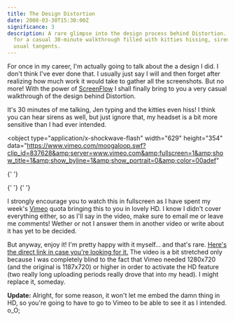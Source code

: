 ```yaml
---
title: The Design Distortion
date: 2008-03-30T15:30:00Z
significance: 3
description: A rare glimpse into the design process behind Distortion. Join me
  for a casual 30-minute walkthrough filled with kitties hissing, sirens and my
  usual tangents.
---
```


For once in my career, I'm actually going to talk about the a design I did. I don't think I've ever done that. I usually just say I will and then forget after realizing how much work it would take to gather all the screenshots. But no more! With the power of [ScreenFlow][1] I shall finally bring to you a very casual walkthrough of the design behind Distortion.

It's 30 minutes of me talking, Jen typing and the kitties even hiss! I think you can hear sirens as well, but just ignore that, my headset is a bit more sensitive than I had ever intended.

<object
  type="application/x-shockwave-flash"
  width="629"
  height="354"
  data="https://www.vimeo.com/moogaloop.swf?clip_id=837628&amp;server=www.vimeo.com&amp;fullscreen=1&amp;show_title=1&amp;show_byline=1&amp;show_portrait=0&amp;color=00adef"
>
  {' '}
  <param name="quality" value="best" /> <param name="allowfullscreen" value="true" />{' '}
  <param name="scale" value="showAll" />{' '}
  <param
    name="movie"
    value="https://www.vimeo.com/moogaloop.swf?clip_id=837628&amp;server=www.vimeo.com&amp;fullscreen=1&amp;show_title=1&amp;show_byline=1&amp;show_portrait=0&amp;color=00adef"
  />
</object>

I strongly encourage you to watch this in fullscreen as I have spent my week's [Vimeo][2] quota bringing this to you in lovely HD. I know I didn't cover everything either, so as I'll say in the video, make sure to email me or leave me comments! Wether or not I answer them in another video or write about it has yet to be decided.

But anyway, enjoy it! I'm pretty happy with it myself... and that's rare. [Here's the direct link in case you're looking for it.][3] The video is a bit stretched only because I was completely blind to the fact that Vimeo needed 1280x720 (and the original is 1187x720) or higher in order to activate the HD feature (two really long uploading periods really drove that into my head). I might replace it, someday.

**Update:** Alright, for some reason, it won't let me embed the damn thing in HD, so you're going to have to go to Vimeo to be able to see it as I intended. o_O;

[1]: http://www.varasoftware.com/products/screenflow/
[2]: http://vimeo.com/
[3]: https://www.vimeo.com/837628/l:embed_837628
